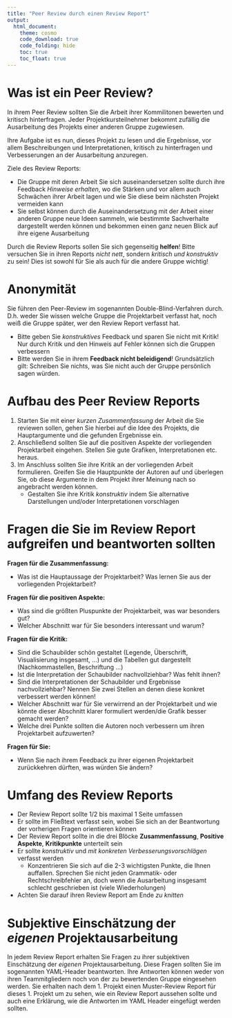 ```yaml
---
title: "Peer Review durch einen Review Report"
output: 
  html_document:
    theme: cosmo
    code_download: true
    code_folding: hide
    toc: true
    toc_float: true
---
```


# Was ist ein Peer Review?

In ihrem Peer Review sollten Sie die Arbeit ihrer Kommilitonen bewerten und kritisch hinterfragen.
Jeder Projektkursteilnehmer bekommt zufällig die Ausarbeitung des Projekts einer anderen Gruppe zugewiesen.

Ihre Aufgabe ist es nun, dieses Projekt zu lesen und die Ergebnisse, vor allem Beschreibungen und Interpretationen, kritisch zu hinterfragen und Verbesserungen an der Ausarbeitung anzuregen.

Ziele des Review Reports:

- Die Gruppe mit deren Arbeit Sie sich auseinandersetzen sollte durch ihre Feedback _Hinweise erhalten_, wo die Stärken und vor allem auch Schwächen ihrer Arbeit lagen und wie Sie diese beim nächsten Projekt vermeiden kann
- Sie selbst können durch die Auseinandersetzung mit der Arbeit einer anderen Gruppe neue Ideen sammeln, wie bestimmte Sachverhalte dargestellt werden können und bekommen einen ganz neuen Blick auf ihre eigene Ausarbeitung

Durch die Review Reports sollen Sie sich gegenseitig **helfen**! Bitte versuchen Sie in ihren Reports _nicht nett_, sondern _kritisch und konstruktiv_ zu sein! Dies ist sowohl für Sie als auch für die andere Gruppe wichtig!

# Anonymität

Sie führen den Peer-Review im sogenannten Double-Blind-Verfahren durch. D.h. weder Sie wissen welche Gruppe die Projektarbeit verfasst hat, noch weiß die Gruppe später, wer den Review Report verfasst hat.

- Bitte geben Sie _konstruktives_ Feedback und sparen Sie nicht mit Kritik! Nur durch Kritik und den Hinweis auf Fehler können sich die Gruppen verbessern
- Bitte werden Sie in ihrem **Feedback nicht beleidigend**! Grundsätzlich gilt: Schreiben Sie nichts, was Sie nicht auch der Gruppe persönlich sagen würden.

# Aufbau des Peer Review Reports

1. Starten Sie mit einer _kurzen Zusammenfassung_ der Arbeit die Sie reviewen sollen, gehen Sie hierbei auf die Idee des Projekts, die Hauptargumente und die gefunden Ergebnisse ein.
2. Anschließend sollten Sie auf die positiven Aspekte der vorliegenden Projektarbeit eingehen. Stellen Sie gute Grafiken, Interpretationen etc. heraus. 
3. Im Anschluss sollten Sie ihre Kritik an der vorliegenden Arbeit formulieren. Greifen Sie die Hauptpunkte der Autoren auf und überlegen Sie, ob diese Argumente in dem Projekt ihrer Meinung nach so angebracht werden können. 
    - Gestalten Sie ihre Kritik _konstruktiv_ indem Sie alternative Darstellungen und/oder Interpretationen vorschlagen


# Fragen die Sie im Review Report aufgreifen und beantworten sollten

**Fragen für die Zusammenfassung:**

- Was ist die Hauptaussage der Projektarbeit? Was lernen Sie aus der vorliegenden Projektarbeit? 

**Fragen für die positiven Aspekte:**

- Was sind die größten Pluspunkte der Projektarbeit, was war besonders gut?
- Welcher Abschnitt war für Sie besonders interessant und warum?

**Fragen für die Kritik:**

- Sind die Schaubilder schön gestaltet (Legende, Überschrift, Visualisierung insgesamt, ...) und die Tabellen gut dargestellt (Nachkommastellen, Beschriftung ...)
- Ist die Interpretation der Schaubilder nachvollziehbar? Was fehlt ihnen?
- Sind die Interpretationen der Schaubilder und Ergebnisse nachvollziehbar? Nennen Sie zwei Stellen an denen diese konkret verbessert werden können!
- Welcher Abschnitt war für Sie verwirrend an der Projektarbeit und wie könnte dieser Abschnitt klarer formuliert werden/die Grafik besser gemacht werden?
- Welche drei Punkte sollten die Autoren noch verbessern um ihren Projektarbeit aufzuwerten?

**Fragen für Sie:**

- Wenn Sie nach ihrem Feedback zu ihrer eigenen Projektarbeit zurückkehren dürften, was würden Sie ändern?


# Umfang des Review Reports

- Der Review Report sollte 1/2 bis maximal 1 Seite umfassen
- Er sollte im Fließtext verfasst sein, wobei Sie sich an der Beantwortung der vorherigen Fragen orientieren können
- Der Review Report sollte in die drei Blöcke **Zusammenfassung**, **Positive Aspekte**, **Kritikpunkte** unterteilt sein
- Er sollte _konstruktiv_ und _mit konkreten Verbesserungsvorschlägen_ verfasst werden
    - Konzentrieren Sie sich auf die 2-3 wichtigsten Punkte, die Ihnen auffallen. Sprechen Sie nicht jeden Grammatik- oder Rechtschreibfehler an, doch wenn die Ausarbeitung insgesamt schlecht geschrieben ist (viele Wiederholungen)
- Achten Sie darauf ihren Review Report am Ende _zu knitten_

# Subjektive Einschätzung der _eigenen_ Projektausarbeitung

In jedem Review Report erhalten Sie Fragen zu ihrer subjektiven Einschätzung der _eigenen_ Projektausarbeitung. Diese Fragen sollten Sie im sogenannten YAML-Header beantworten. Ihre Antworten können weder von ihren Teammitgliedern noch von der zu bewertenden Gruppe eingesehen werden. Sie erhalten nach dem 1. Projekt einen Muster-Review Report für dieses 1. Projekt um zu sehen, wie ein Review Report aussehen sollte und auch eine Erklärung, wie die Antworten im YAML Header eingefügt werden sollten.